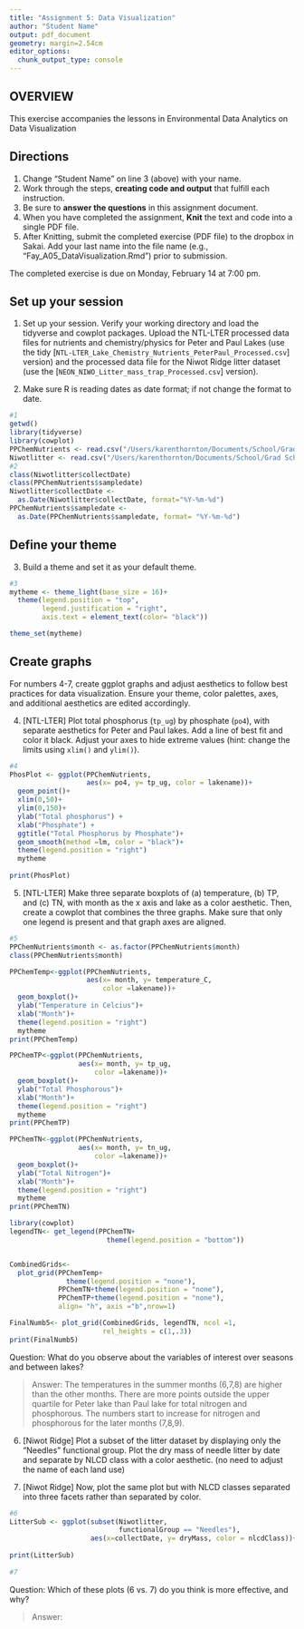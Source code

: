 ```yaml
---
title: "Assignment 5: Data Visualization"
author: "Student Name"
output: pdf_document
geometry: margin=2.54cm
editor_options: 
  chunk_output_type: console
---
```


## OVERVIEW

This exercise accompanies the lessons in Environmental Data Analytics on Data Visualization 

## Directions
1. Change "Student Name" on line 3 (above) with your name.
2. Work through the steps, **creating code and output** that fulfill each instruction.
3. Be sure to **answer the questions** in this assignment document.
4. When you have completed the assignment, **Knit** the text and code into a single PDF file.
5. After Knitting, submit the completed exercise (PDF file) to the dropbox in Sakai. Add your last name into the file name (e.g., "Fay_A05_DataVisualization.Rmd") prior to submission.

The completed exercise is due on Monday, February 14 at 7:00 pm.



## Set up your session 
1. Set up your session. Verify your working directory and load the tidyverse 
and cowplot packages. Upload the NTL-LTER processed data files for nutrients 
and chemistry/physics for Peter and Paul Lakes (use the tidy 
[`NTL-LTER_Lake_Chemistry_Nutrients_PeterPaul_Processed.csv`] version) and 
the processed data file for the Niwot Ridge litter dataset (use the [`NEON_NIWO_Litter_mass_trap_Processed.csv`] version). 

2. Make sure R is reading dates as date format; if not change the format to date.

```r
#1 
getwd()
library(tidyverse)
library(cowplot)
PPChemNutrients <- read.csv("/Users/karenthornton/Documents/School/Grad School/Year 1/Semester 2/EDA/Environmental_Data_Analytics_2022/Data/Processed/NTL-LTER_Lake_Chemistry_Nutrients_PeterPaul_Processed.csv", stringsAsFactors = TRUE)
Niwotlitter <- read.csv("/Users/karenthornton/Documents/School/Grad School/Year 1/Semester 2/EDA/Environmental_Data_Analytics_2022/Data/Processed/NEON_NIWO_Litter_mass_trap_Processed.csv", stringsAsFactors = TRUE)
#2 
class(Niwotlitter$collectDate)
class(PPChemNutrients$sampledate)
Niwotlitter$collectDate <- 
  as.Date(Niwotlitter$collectDate, format="%Y-%m-%d")
PPChemNutrients$sampledate <- 
  as.Date(PPChemNutrients$sampledate, format= "%Y-%m-%d")
```
## Define your theme
3. Build a theme and set it as your default theme.

```r
#3
mytheme <- theme_light(base_size = 16)+
  theme(legend.position = "top",
        legend.justification = "right",
        axis.text = element_text(color= "black"))

theme_set(mytheme)

```

## Create graphs
For numbers 4-7, create ggplot graphs and adjust aesthetics to follow best practices for data visualization. Ensure your theme, color palettes, axes, and additional aesthetics are edited accordingly.

4. [NTL-LTER] Plot total phosphorus (`tp_ug`) by phosphate (`po4`), with separate aesthetics for Peter and Paul lakes. Add a line of best fit and color it black. Adjust your axes to hide extreme values (hint: change the limits using `xlim()` and `ylim()`).

```r
#4
PhosPlot <- ggplot(PPChemNutrients, 
                   aes(x= po4, y= tp_ug, color = lakename))+
  geom_point()+
  xlim(0,50)+
  ylim(0,150)+
  ylab("Total phosphorus") +
  xlab("Phosphate") +
  ggtitle("Total Phosphorus by Phosphate")+
  geom_smooth(method =lm, color = "black")+
  theme(legend.position = "right")
  mytheme
  
print(PhosPlot)

```


5. [NTL-LTER] Make three separate boxplots of (a) temperature, (b) TP, and (c) TN, with month as the x axis and lake as a color aesthetic. Then, create a cowplot that combines the three graphs. Make sure that only one legend is present and that graph axes are aligned.

```r
#5
PPChemNutrients$month <- as.factor(PPChemNutrients$month)
class(PPChemNutrients$month)

PPChemTemp<-ggplot(PPChemNutrients, 
                   aes(x= month, y= temperature_C, 
                       color =lakename))+
  geom_boxplot()+
  ylab("Temperature in Celcius")+
  xlab("Month")+
  theme(legend.position = "right")
  mytheme
print(PPChemTemp)

PPChemTP<-ggplot(PPChemNutrients, 
                 aes(x= month, y= tp_ug, 
                     color =lakename))+
  geom_boxplot()+
  ylab("Total Phosphorous")+
  xlab("Month")+
  theme(legend.position = "right")
  mytheme
print(PPChemTP)

PPChemTN<-ggplot(PPChemNutrients, 
                 aes(x= month, y= tn_ug, 
                     color =lakename))+
  geom_boxplot()+
  ylab("Total Nitrogen")+
  xlab("Month")+
  theme(legend.position = "right")
  mytheme
print(PPChemTN)

library(cowplot)
legendTN<- get_legend(PPChemTN+ 
                        theme(legend.position = "bottom"))


CombinedGrids<-
  plot_grid(PPChemTemp+
              theme(legend.position = "none"),
            PPChemTN+theme(legend.position = "none"),
            PPChemTP+theme(legend.position = "none"),
            align= "h", axis ="b",nrow=1)

FinalNumb5<- plot_grid(CombinedGrids, legendTN, ncol =1, 
                       rel_heights = c(1,.3))
print(FinalNumb5)
```

Question: What do you observe about the variables of interest over seasons and between lakes? 

> Answer: The temperatures in the summer months (6,7,8) are higher than the other months. There are more points outside the upper quartile for Peter lake than Paul lake for total nitrogen and phosphorous. The numbers start to increase for nitrogen and phosphorous for the later months (7,8,9). 

6. [Niwot Ridge] Plot a subset of the litter dataset by displaying only the "Needles" functional group. Plot the dry mass of needle litter by date and separate by NLCD class with a color aesthetic. (no need to adjust the name of each land use)

7. [Niwot Ridge] Now, plot the same plot but with NLCD classes separated into three facets rather than separated by color. 

```r
#6
LitterSub <- ggplot(subset(Niwotlitter, 
                           functionalGroup == "Needles"),
                    aes(x=collectDate, y= dryMass, color = nlcdClass))+
  
print(LitterSub)
  
#7


```
Question: Which of these plots (6 vs. 7) do you think is more effective, and why? 

> Answer:

